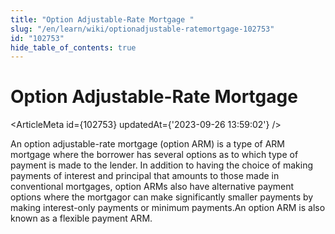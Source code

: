 ```yaml
---
title: "Option Adjustable-Rate Mortgage "
slug: "/en/learn/wiki/optionadjustable-ratemortgage-102753"
id: "102753"
hide_table_of_contents: true
---
```



# Option Adjustable-Rate Mortgage 

<ArticleMeta id={102753} updatedAt={'2023-09-26 13:59:02'} />
<div className='border-solid border-b border-t-0 my-4 border-[var(--ifm-color-gray-300)]' />

An option adjustable-rate mortgage (option ARM) is a type of ARM mortgage where the borrower has several options as to which type of payment is made to the lender. In addition to having the choice of making payments of interest and principal that amounts to those made in conventional mortgages, option ARMs also have alternative payment options where the mortgagor can make significantly smaller payments by making interest-only payments or minimum payments.An option ARM is also known as a flexible payment ARM.
